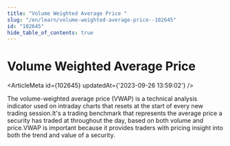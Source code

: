 ```yaml
---
title: "Volume Weighted Average Price "
slug: "/en/learn/volume-weighted-average-price--102645"
id: "102645"
hide_table_of_contents: true
---
```



# Volume Weighted Average Price 

<ArticleMeta id={102645} updatedAt={'2023-09-26 13:59:02'} />
<div className='border-solid border-b border-t-0 my-4 border-[var(--ifm-color-gray-300)]' />

The volume-weighted average price (VWAP) is a technical analysis indicator used on intraday charts that resets at the start of every new trading session.It's a trading benchmark that represents the average price a security has traded at throughout the day, based on both volume and price.VWAP is important because it provides traders with pricing insight into both the trend and value of a security.
